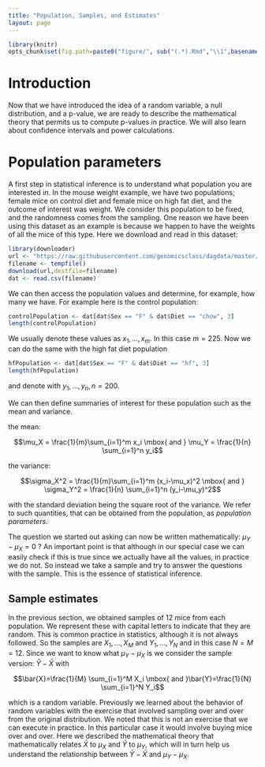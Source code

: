 ```yaml
---
title: "Population, Samples, and Estimates"
layout: page
---
```


```r
library(knitr)
opts_chunk$set(fig.path=paste0("figure/", sub("(.*).Rmd","\\1",basename(knitr:::knit_concord$get('infile'))), "-"))
```

# Introduction

Now that we have introduced the idea of a random variable, a null distribution, and a p-value, we are ready to describe the mathematical theory that permits us to compute p-values in practice. We will also learn about confidence intervals and power calculations. 

# Population parameters

A first step in statistical inference is to understand what population you are interested in. In the mouse weight example, we have two populations; female mice on control diet and female mice on high fat diet, and the outcome of interest was weight. We consider this population to be fixed, and the randomness comes from the sampling. One reason we have been using this dataset as an example is because we happen to have the weights of all the mice of this type. Here we download and read in this dataset:

```r
library(downloader)
url <- "https://raw.githubusercontent.com/genomicsclass/dagdata/master/inst/extdata/mice_pheno.csv"
filename <- tempfile()
download(url,destfile=filename)
dat <- read.csv(filename)
```

We can then access the population values and determine, for example, how many we have. For example here is the control population:

```r
controlPopulation <- dat[dat$Sex == "F" & dat$Diet == "chow", 3]
length(controlPopulation)
```

We usually denote these values as $x_1,\dots,x_m$. In this case $m=225$. Now we can do the same with the high fat diet population

```r
hfPopulation <- dat[dat$Sex == "F" & dat$Diet == "hf", 3]
length(hfPopulation)
```

and denote with $y_1,\dots,y_n, n=200$. 


We can then define summaries of interest for these population such as the mean and variance. 

the mean:

$$\mu_X = \frac{1}{m}\sum_{i=1}^m x_i \mbox{ and } \mu_Y = \frac{1}{n} \sum_{i=1}^n y_i$$

the variance:

$$\sigma_X^2 = \frac{1}{m}\sum_{i=1}^m (x_i-\mu_x)^2 \mbox{ and } \sigma_Y^2 = \frac{1}{n} \sum_{i=1}^n (y_i-\mu_y)^2$$

with the standard deviation being the square root of the variance. We refer to such quantities, that can be obtained from the population, as _population parameters_.

The question we started out asking can now be written mathematically: $\mu_Y - \mu_X = 0$ ? An
important point is that although in our special case we can easily check if this is true since we actually have
all the values, in practice we do not. So instead we take a sample and try to answer the questions with
the sample. This is the essence of statistical inference.

## Sample estimates

In the previous section, we obtained samples of 12 mice from each population. We represent these with capital letters to indicate that they are random. This is common practice in statistics, although it is not always followed. So the samples are $X_1,\dots,X_M$ and $Y_1,\dots,Y_N$ and in this case $N=M=12$. Since we want to know what $\mu_Y - \mu_X$ is we consider the sample version: $\bar{Y}-\bar{X}$  with 

$$\bar{X}=\frac{1}{M} \sum_{i=1}^M X_i \mbox{ and }\bar{Y}=\frac{1}{N} \sum_{i=1}^N Y_i$$

which is a random variable. Previously we learned about the behavior of random variables with the exercise that involved sampling over and over from the original distribution. We noted that this is not an exercise that we can execute in practice. In this particular case it would involve buying mice over and over. Here we described the mathematical theory that mathematically relates $\bar{X}$ to $\mu_X$ and $\bar{Y}$ to $\mu_Y$, which will in turn help us understand the relationship between $\bar{Y}-\bar{X}$  and $\mu_Y - \mu_X$.
